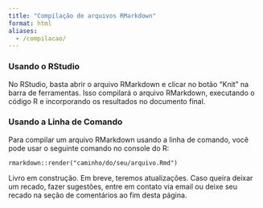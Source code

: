 ```yaml
---
title: "Compilação de arquivos RMarkdown"
format: html
aliases: 
  - /compilacao/
---
```


### Usando o RStudio

No RStudio, basta abrir o arquivo RMarkdown e clicar no botão "Knit" na barra de ferramentas.
Isso compilará o arquivo RMarkdown, executando o código R e incorporando os resultados no documento final.  

### Usando a Linha de Comando

Para compilar um arquivo RMarkdown usando a linha de comando, você pode usar o seguinte comando no console do R:

```
rmarkdown::render("caminho/do/seu/arquivo.Rmd")
```

::: {.callout-note}
Livro em construção.
Em breve, teremos atualizações.
Caso queira deixar um recado, fazer sugestões, entre em contato via email ou deixe seu recado na seção de comentários ao fim desta página.  
:::
